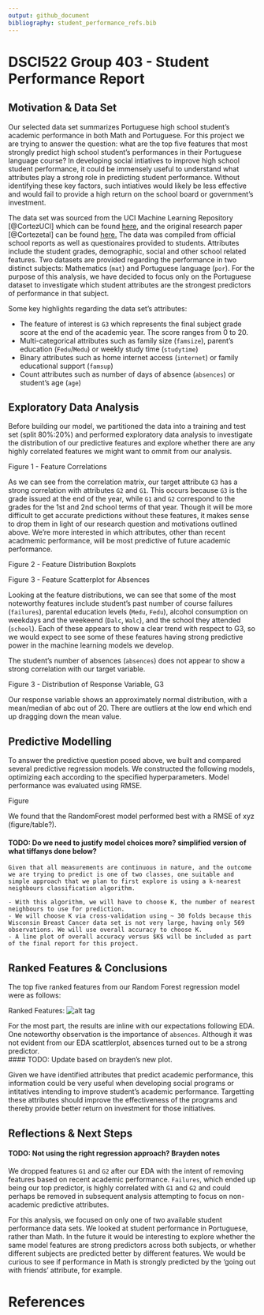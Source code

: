 ```yaml
---
output: github_document
bibliography: student_performance_refs.bib
---
```


# DSCI522 Group 403 - Student Performance Report

## Motivation & Data Set

Our selected data set summarizes Portuguese high school student's academic performance in both Math and Portuguese. For this project we are trying to answer the question: what are the top five features that most strongly predict high school student's performances in their Portuguese language course? In developing social intiatives to improve high school student performance, it could be immensely useful to understand what attributes play a strong role in predicting student performance. Without identifying these key factors, such intiatives would likely be less effective and would fail to provide a high return on the school board or government's investment.

The data set was sourced from the UCI Machine Learning Repository [@CortezUCI] which can be found [here](https://archive.ics.uci.edu/ml/datasets/Student+Performance), and the original research paper [@Cortezetal] can be found [here.](http://www3.dsi.uminho.pt/pcortez/student.pdf) The data was compiled from official school reports as well as questionaires provided to students. Attributes include the student grades, demographic, social and other school related features. Two datasets are provided regarding the performance in two distinct subjects: Mathematics (`mat`) and Portuguese language (`por`). For the purpose of this analysis, we have decided to focus only on the Portuguese dataset to investigate which student attributes are the strongest predictors of performance in that subject.

Some key highlights regarding the data set's attributes:

- The feature of interest is `G3` which represents the final subject grade score at the end of the academic year. The score ranges from 0 to 20. 
- Multi-categorical attributes such as family size (`famsize`), parent's education (`Fedu`/`Medu`) or weekly study time (`studytime`)
- Binary attributes such as home internet access (`internet`) or family educational support (`famsup`)
- Count attributes such as number of days of absence (`absences`) or student's age (`age`)

## Exploratory Data Analysis

Before building our model, we partitioned the data into a training and test set (split 80%:20%) and performed exploratory data analysis to investigate the distribution of our predictive features and explore whether there are any highly correlated features we might want to ommit from our analysis.

Figure 1 - Feature Correlations

As we can see from the correlation matrix, our target attribute `G3` has a strong correlation with attributes `G2` and `G1`. This occurs because `G3` is the grade issued at the end of the year, while `G1` and `G2` correspond to the grades for the 1st and 2nd school terms of that year. Though it will be more difficult to get accurate predictions without these features, it makes sense to drop them in light of our research question and motivations outlined above. We're more interested in which attributes, other than recent acadmemic performance, will be most predictive of future academic performance.

Figure 2 - Feature Distribution Boxplots

Figure 3 - Feature Scatterplot for Absences

Looking at the feature distributions, we can see that some of the most noteworthy features include student's past number of course failures (`failures`), parental education levels (`Medu`, `Fedu`), alcohol consumption on weekdays and the weekeend (`Dalc`, `Walc`), and the school they attended (`school`). Each of these appears to show a clear trend with respect to G3, so we would expect to see some of these features having strong predictive power in the machine learning models we develop. 

The student's number of absences (`absences`) does not appear to show a strong correlation with our target variable.

Figure 3 - Distribution of Response Variable, G3

Our response variable shows an approximately normal distribution, with a mean/median of abc out of 20. There are outliers at the low end which end up dragging down the mean value.

## Predictive Modelling

To answer the predictive question posed above, we built and compared several predictive regression models. We constructed the following models, optimizing each according to the specified hyperparameters. Model performance was evaluated using RMSE.

Figure

We found that the RandomForest model performed best with a RMSE of xyz (figure/table?). 

#### TODO: Do we need to justify model choices more? simplified version of what tiffanys done below?
    Given that all measurements are continuous in nature, and the outcome we are trying to predict is one of two classes, one suitable and simple approach that we plan to first explore is using a k-nearest neighbours classification algorithm. 
    
    - With this algorithm, we will have to choose K, the number of nearest neighbours to use for prediction. 
    - We will choose K via cross-validation using ~ 30 folds because this Wisconsin Breast Cancer data set is not very large, having only 569 observations. We will use overall accuracy to choose K. 
    - A line plot of overall accuracy versus $K$ will be included as part of the final report for this project.

## Ranked Features & Conclusions

The top five ranked features from our Random Forest regression model were as follows:

Ranked Features:
 ![alt tag](../img/ranked_features.png)

For the most part, the results are inline with our expectations following EDA. One noteworthy observation is the importance of `absences`. Although it was not evident from our EDA scattlerplot, absences turned out to be a strong predictor.  
#### TODO: Update based on brayden's new plot. 

Given we have identified attributes that predict academic performance, this information could be very useful when developing social programs or intitatives intending to improve student's academic performance. Targetting these attributes should improve the effectiveness of the programs and thereby provide better return on investment for those initiatives. 

## Reflections & Next Steps

#### TODO: Not using the right regression approach? Brayden notes

We dropped features `G1` and `G2` after our EDA with the intent of removing features based on recent academic performance. `Failures`, which ended up being our top predictor, is highly correlated with `G1` and `G2` and could perhaps be removed in subsequent analysis attempting to focus on non-academic predictive attributes.

For this analysis, we focused on only one of two available student performance data sets. We looked at student performance in Portuguese, rather than Math. In the future it would be interesting to explore whether the same model features are strong predictors across both subjects, or whether different subjects are predicted better by different features. We would be curious to see if performance in Math is strongly predicted by the 'going out with friends' attribute, for example.

# References
